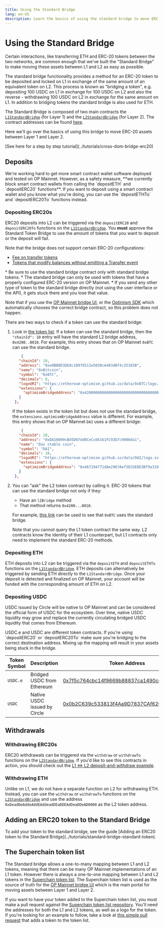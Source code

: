 ```yaml
---
title: Using the Standard Bridge
lang: en-US
description: Learn the basics of using the standard bridge to move ERC-20 assets between Layer 1 and Layer 2.
---
```



# Using the Standard Bridge

Certain interactions, like transferring ETH and ERC-20 tokens between the two networks, are common enough that we've built the "Standard Bridge" to make moving these assets between L1 and L2 as easy as possible.

The standard bridge functionality provides a method for an ERC-20 token to be deposited and locked on L1 in exchange of the same amount of an equivalent token on L2. This process is known as "bridging a token", e.g. depositing 100 USDC on L1 in exchange for 100 USDC on L2 and also the reverse - withdrawing 100 USDC on L2 in exchange for the same amount on L1. In addition to bridging tokens the standard bridge is also used for ETH.

The Standard Bridge is composed of two main contracts the [`L1StandardBridge`](https://github.com/ethereum-optimism/optimism/blob/65ec61dde94ffa93342728d324fecf474d228e1f/packages/contracts-bedrock/contracts/L1/L1StandardBridge.sol) (for Layer 1) and the [`L2StandardBridge`](https://github.com/ethereum-optimism/optimism/blob/65ec61dde94ffa93342728d324fecf474d228e1f/packages/contracts-bedrock/contracts/L2/L2StandardBridge.sol) (for Layer 2). The contract addresses can be found [here](/chain/op-networks#contract-addresses).

Here we'll go over the basics of using this bridge to move ERC-20 assets between Layer 1 and Layer 2.

<Callout type="info">
  [See here for a step by step tutorial](../tutorials/cross-dom-bridge-erc20)
</Callout>

## Deposits

<Callout type="warning">
  We're working hard to get more smart contract wallet software deployed and tested on OP Mainnet.
  However, as a safety measure, **we currently block smart contract wallets from calling the `depositETH` and `depositERC20` functions**.
  If you want to deposit using a smart contract wallet and you know what you're doing, you can use the `depositETHTo` and `depositERC20To` functions instead.
</Callout>

### Depositing ERC20s

ERC20 deposits into L2 can be triggered via the `depositERC20` and `depositERC20To` functions on the [`L1StandardBridge`](https://github.com/ethereum-optimism/optimism/blob/65ec61dde94ffa93342728d324fecf474d228e1f/packages/contracts-bedrock/contracts/L1/L1StandardBridge.sol#L145-L205).
You **must** approve the Standard Token Bridge to use the amount of tokens that you want to deposit or the deposit will fail.

Note that the bridge does *not* support certain ERC-20 configurations:

*   [Fee on transfer tokens](https://github.com/d-xo/weird-erc20#fee-on-transfer)
*   [Tokens that modify balances without emitting a Transfer event](https://github.com/d-xo/weird-erc20#balance-modifications-outside-of-transfers-rebasingairdrops)

<Callout type="danger">
  *   Be sure to use the standard bridge contract only with standard bridge tokens.
  *   The standard bridge can only be used with tokens that have a properly configured ERC-20 version on OP Mainnet.
  *   If you send any other type of token to the standard bridge directly (not using the user interface or the API), it gets stuck there and you lose that value.
</Callout>

Note that if you use the [OP Mainnet bridge UI](https://app.optimism.io/bridge), or the [Optimism SDK](https://sdk.optimism.io/) which automatically chooses the correct bridge contract, so this problem does not happen.

There are two ways to check if a token can use the standard bridge:

1.  Look in [the token list](https://static.optimism.io/optimism.tokenlist.json).
    If a token can use the standard bridge, then the `"chainId": 10` entry will have the standard L2 bridge address, `0x4200..0010`. For example, this entry shows that on OP Mainnet `0xBTC` can use the standard bridge.

    ```json
        {
       "chainId": 10,
       "address": "0xe0BB0D3DE8c10976511e5030cA403dBf4c25165B",
       "name": "0xBitcoin",
       "symbol": "0xBTC",
       "decimals": 8,
       "logoURI": "https://ethereum-optimism.github.io/data/0xBTC/logo.png",
       "extensions": {
         "optimismBridgeAddress": "0x4200000000000000000000000000000000000010"
       }
     },
    ```

    If the token exists in the token list but does not use the standard bridge, the `extensions.optimismBridgeAddress` value is different. For example, this entry shows that on OP Mainnet `DAI` uses a different bridge:

    ```json
        {
       "chainId": 10,
       "address": "0xDA10009cBd5D07dd0CeCc66161FC93D7c9000da1",
       "name": "Dai stable coin",
       "symbol": "DAI",
       "decimals": 18,
       "logoURI": "https://ethereum-optimism.github.io/data/DAI/logo.svg",
       "extensions": {
         "optimismBridgeAddress": "0x467194771dAe2967Aef3ECbEDD3Bf9a310C76C65"
       }
     },
    ```

2.  You can "ask" the L2 token contract by calling it.
    ERC-20 tokens that can use the standard bridge not only if they:

    *   Have an `l2Bridge` method
    *   That method returns `0x4200...0010`.

    For example, [this link](https://optimistic.etherscan.io/address/0xe0bb0d3de8c10976511e5030ca403dbf4c25165b#readContract#F5) can be used to see that `0xBTC` uses the standard bridge.

    Note that you cannot query the L1 token contract the same way.
    L2 contracts know the identity of their L1 counterpart, but L1 contracts only need to implement the standard ERC-20 methods.

### Depositing ETH

ETH deposits into L2 can be triggered via the `depositETH` and `depositETHTo` functions on the [`L1StandardBridge`](https://github.com/ethereum-optimism/optimism/blob/65ec61dde94ffa93342728d324fecf474d228e1f/packages/contracts-bedrock/contracts/L1/L1StandardBridge.sol#L110-L143).
ETH deposits can alternatively be triggered by sending ETH directly to the `L1StandardBridge`.
Once your deposit is detected and finalized on OP Mainnet, your account will be funded with the corresponding amount of ETH on L2.

### Depositing USDC

USDC issued by Circle will be native to OP Mainnet and can be considered the official form of USDC for the ecosystem. Over time, native USDC liquidity may grow and replace the currently circulating bridged USDC liquidity that comes from Ethereum.

<Callout type="danger">
  USDC.e and USDC are different token contracts. If you're using `depositERC20` or `depositERC20To` make sure you're bridging to the correct destination address. Mixing up the mapping will result in your assets being stuck in the bridge.
</Callout>

| Token Symbol  | Description | Token Address |
| - | - | - |
| `USDC.e`	| Bridged USDC from Ethereum   | [0x7f5c764cbc14f9669b88837ca1490cca17c31607](https://optimistic.etherscan.io/token/0x7f5c764cbc14f9669b88837ca1490cca17c31607) |
| `USDC`	| Native USDC issued by Circle   | [0x0b2C639c533813f4Aa9D7837CAf62653d097Ff85](https://optimistic.etherscan.io/token/0x0b2c639c533813f4aa9d7837caf62653d097ff85) |

## Withdrawals

### Withdrawing ERC20s

ERC20 withdrawals can be triggered via the `withdraw` or `withdrawTo` functions on the [`L2StandardBridge`](https://github.com/ethereum-optimism/optimism/blob/65ec61dde94ffa93342728d324fecf474d228e1f/packages/contracts-bedrock/contracts/L2/L2StandardBridge.sol).
If you'd like to see this contracts in action, you should check out the [L1 ⇔ L2 deposit-and-withdraw example](../tutorials/cross-dom-bridge-erc20).

### Withdrawing ETH

Unlike on L1, we do not have a separate function on L2 for withdrawing ETH.
Instead, you can use the `withdraw` or `withdrawTo` functions on the [`L2StandardBridge`](https://github.com/ethereum-optimism/optimism/blob/65ec61dde94ffa93342728d324fecf474d228e1f/packages/contracts-bedrock/contracts/L2/L2StandardBridge.sol) and use the address `0xDeadDeAddeAddEAddeadDEaDDEAdDeaDDeAD0000` as the L2 token address.

## Adding an ERC20 token to the Standard Bridge

<Callout type="info">
  To add your token to the standard bridge, see the guide [Adding an ERC20 token to the Standard Bridge](../tutorials/standard-bridge-standard-token).
</Callout>

## The Superchain token list

The Standard bridge allows a one-to-many mapping between L1 and L2 tokens, meaning that there can be many OP Mainnet implementations of an L1 token.
However there is always a one-to-one mapping between L1 and L2 tokens in the [Superchain token list](/chain/tokenlist).
The Superchain token list is used as the source of truth for the [OP Mainnet bridge UI](https://app.optimism.io/bridge/deposit) which is the main portal for moving assets between Layer 1 and Layer 2.

If you want to have your token added to the Superchain token list, you must make a pull request against the [Superchain token list repository](https://github.com/ethereum-optimism/ethereum-optimism.github.io#adding-a-token-to-the-list).
You'll need the addresses for both the L1 and L2 tokens, as well as a logo for the token.
If you're looking for an example to follow, take a look at [this simple pull request](https://github.com/ethereum-optimism/ethereum-optimism.github.io/pull/319/files) that adds a token to the token list.
